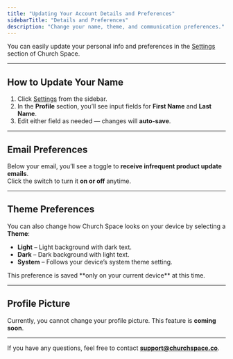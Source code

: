 ```yaml
---
title: "Updating Your Account Details and Preferences"
sidebarTitle: "Details and Preferences"
description: "Change your name, theme, and communication preferences."
---
```


You can easily update your personal info and preferences in the [Settings](https://churchspace.co/settings) section of Church Space.

---

## How to Update Your Name

1. Click [Settings](https://churchspace.co/settings) from the sidebar.
2. In the **Profile** section, you’ll see input fields for **First Name** and **Last Name**.
3. Edit either field as needed — changes will **auto-save**.

---

## Email Preferences

Below your email, you’ll see a toggle to **receive infrequent product update emails**.  
Click the switch to turn it **on or off** anytime.

---

## Theme Preferences

You can also change how Church Space looks on your device by selecting a **Theme**:

- **Light** – Light background with dark text.
- **Dark** – Dark background with light text.
- **System** – Follows your device’s system theme setting.

<Note>
  This preference is saved **only on your current device** at this time.
</Note>

---

## Profile Picture

Currently, you cannot change your profile picture. This feature is **coming soon**.

---

If you have any questions, feel free to contact **support@churchspace.co**.
